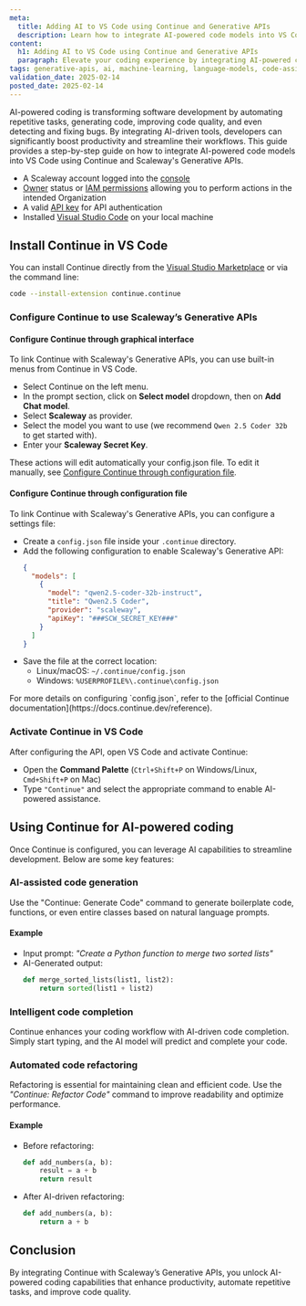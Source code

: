 ```yaml
---
meta:
  title: Adding AI to VS Code using Continue and Generative APIs
  description: Learn how to integrate AI-powered code models into VS Code with Continue and Scaleway's Generative APIs.
content:
  h1: Adding AI to VS Code using Continue and Generative APIs
  paragraph: Elevate your coding experience by integrating AI-powered code models into VS Code. With Continue and Scaleway's Generative APIs, you can leverage AI to understand, generate, and optimize code with ease.
tags: generative-apis, ai, machine-learning, language-models, code-assistance, vs-code, continue
validation_date: 2025-02-14
posted_date: 2025-02-14
---
```


AI-powered coding is transforming software development by automating repetitive tasks, generating code, improving code quality, and even detecting and fixing bugs. By integrating AI-driven tools, developers can significantly boost productivity and streamline their workflows. 
This guide provides a step-by-step guide on how to integrate AI-powered code models into VS Code using Continue and Scaleway's Generative APIs.

<Macro id="requirements" />

- A Scaleway account logged into the [console](https://console.scaleway.com)
- [Owner](/iam/concepts/#owner) status or [IAM permissions](/iam/concepts/#permission) allowing you to perform actions in the intended Organization
- A valid [API key](/iam/how-to/create-api-keys/) for API authentication
- Installed [Visual Studio Code](https://code.visualstudio.com/) on your local machine

## Install Continue in VS Code

You can install Continue directly from the [Visual Studio Marketplace](https://marketplace.visualstudio.com/items?itemName=Continue.continue) or via the command line:

```bash
code --install-extension continue.continue
```

### Configure Continue to use Scaleway’s Generative APIs

#### Configure Continue through graphical interface

To link Continue with Scaleway's Generative APIs, you can use built-in menus from Continue in VS Code.

- Select Continue on the left menu.
- In the prompt section, click on **Select model** dropdown, then on **Add Chat model**.
- Select **Scaleway** as provider.
- Select the model you want to use (we recommend `Qwen 2.5 Coder 32b` to get started with).
- Enter your **Scaleway Secret Key**.

These actions will edit automatically your config.json file. To edit it manually, see [Configure Continue through configuration file](#configure-continue-through-configuration-file).

#### Configure Continue through configuration file

To link Continue with Scaleway's Generative APIs, you can configure a settings file:

- Create a `config.json` file inside your `.continue` directory.
- Add the following configuration to enable Scaleway's Generative API:
    ```json
    {
      "models": [
        {
          "model": "qwen2.5-coder-32b-instruct",
          "title": "Qwen2.5 Coder",
          "provider": "scaleway",
          "apiKey": "###SCW_SECRET_KEY###"
        }
      ]
    }
    ```
- Save the file at the correct location:
  - Linux/macOS: `~/.continue/config.json`
  - Windows: `%USERPROFILE%\.continue\config.json`

<Message type="tip">
  For more details on configuring `config.json`, refer to the [official Continue documentation](https://docs.continue.dev/reference).
</Message>

### Activate Continue in VS Code

After configuring the API, open VS Code and activate Continue:

- Open the **Command Palette** (`Ctrl+Shift+P` on Windows/Linux, `Cmd+Shift+P` on Mac)
- Type `"Continue"` and select the appropriate command to enable AI-powered assistance.

## Using Continue for AI-powered coding

Once Continue is configured, you can leverage AI capabilities to streamline development. Below are some key features:

### AI-assisted code generation

Use the "Continue: Generate Code" command to generate boilerplate code, functions, or even entire classes based on natural language prompts.

#### Example

- Input prompt: *"Create a Python function to merge two sorted lists"*
- AI-Generated output:
  ```python
  def merge_sorted_lists(list1, list2):
      return sorted(list1 + list2)
  ```

### Intelligent code completion

Continue enhances your coding workflow with AI-driven code completion. Simply start typing, and the AI model will predict and complete your code.

### Automated code refactoring

Refactoring is essential for maintaining clean and efficient code. Use the *"Continue: Refactor Code"* command to improve readability and optimize performance.

#### Example

- Before refactoring:
  ```python
  def add_numbers(a, b):
      result = a + b
      return result
  ```

- After AI-driven refactoring:
  ```python
  def add_numbers(a, b):
      return a + b
  ```

## Conclusion

By integrating Continue with Scaleway’s Generative APIs, you unlock AI-powered coding capabilities that enhance productivity, automate repetitive tasks, and improve code quality.
